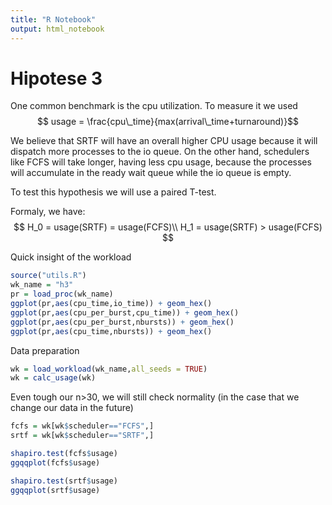 ```yaml
---
title: "R Notebook"
output: html_notebook
---
```


# Hipotese 3

One common benchmark is the cpu utilization. To measure it we used 
$$ usage = \frac{cpu\_time}{max(arrival\_time+turnaround)}$$

We believe that SRTF will have an overall higher CPU usage because it will dispatch
more processes to the io queue. On the other hand, schedulers like FCFS will take longer,
having less cpu usage, because the processes will accumulate in the ready wait queue while
the io queue is empty.

To test this hypothesis we will use a paired T-test.

Formaly, we have:
$$
H_0 = usage(SRTF) = usage(FCFS)\\
H_1 = usage(SRTF) > usage(FCFS)
$$

Quick insight of the workload
```r
source("utils.R")
wk_name = "h3"
pr = load_proc(wk_name)
ggplot(pr,aes(cpu_time,io_time)) + geom_hex()
ggplot(pr,aes(cpu_per_burst,cpu_time)) + geom_hex()
ggplot(pr,aes(cpu_per_burst,nbursts)) + geom_hex()
ggplot(pr,aes(cpu_time,nbursts)) + geom_hex()
```


Data preparation

```r
wk = load_workload(wk_name,all_seeds = TRUE)
wk = calc_usage(wk)
```
Even tough our n>30, we will still check normality (in the case that we change our data in the future)

```r
fcfs = wk[wk$scheduler=="FCFS",]
srtf = wk[wk$scheduler=="SRTF",]

shapiro.test(fcfs$usage)
ggqqplot(fcfs$usage)

shapiro.test(srtf$usage)
ggqqplot(srtf$usage)
```

